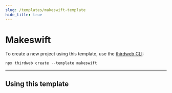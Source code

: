 ```yaml
---
slug: /templates/makeswift-template
hide_title: true
---
```



# Makeswift

To create a new project using this template, use the [thirdweb CLI](/thirdweb-deploy/thirdweb-cli):

```jsx
npx thirdweb create --template makeswift
```

<div
  style={{
    display: "flex",
    flexDirection: "row",
    gap: "2%",
    marginBottom: 32,
    width: "100%",
    alignItems: "center",
    justifyContent: "center",
    marginTop: 16,
  }}
>
  <ViewCodeButton
    link="https://github.com/thirdweb-example/makeswift"
    name="makeswift"
  />
</div>

---

## Using this template
